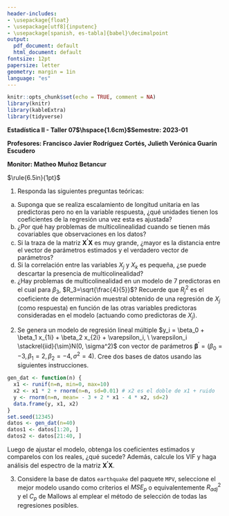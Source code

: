 ```yaml
---
header-includes:
- \usepackage{float}
- \usepackage[utf8]{inputenc}
- \usepackage[spanish, es-tabla]{babel}\decimalpoint
output:
  pdf_document: default
  html_document: default
fontsize: 12pt
papersize: letter
geometry: margin = 1in
language: "es"
---
```


```r
knitr::opts_chunk$set(echo = TRUE, comment = NA)
library(knitr)
library(kableExtra)
library(tidyverse)
```


**Estadística II - Taller 07$\hspace{1.6cm}$Semestre: 2023-01**

**Profesores: Francisco Javier Rodríguez Cortés, Julieth Verónica Guarín Escudero**

**Monitor: Matheo Muñoz Betancur**

$\rule{6.5in}{1pt}$

1. Responda las siguientes preguntas teóricas:
a) Suponga que se realiza escalamiento de longitud unitaria en las predictoras pero no en la variable
respuesta, ¿qué unidades tienen los coeficientes de la regresión una vez esta es ajustada?
b) ¿Por qué hay problemas de multicolinealidad cuando se tienen más covariables que observaciones en los
datos?
c) Si la traza de la matriz $\mathbf{X^{\prime}X}$ es muy grande, ¿mayor es la distancia entre el vector de
parámetros estimados y el verdadero vector de parámetros?
d) Si la correlación entre las variables $X_j \text{ y } X_k$ es pequeña, ¿se puede descartar la presencia
de multicolinealidad?
e) ¿Hay problemas de multicolinealidad en un modelo de 7 predictoras en el cual para $\beta_3$, $R_3=\sqrt{\frac{4}{5}}$? Recuerde que $R_j^2$ es el coeficiente de determinación muestral obtenido de una regresión de $X_j$ (como respuesta) en función de las otras variables predictoras consideradas en el modelo (actuando como predictoras de $X_j$).

2. Se genera un modelo de regresión lineal múltiple $y_i = \beta_0 + \beta_1 x_{1i} + \beta_2 x_{2i} + \varepsilon_i, \ \varepsilon_i \stackrel{iid}{\sim}N(0, \sigma^2)$ con vector de parámetros $\mathbf{\beta}^\prime = (\beta_0 = -3, \beta_1 = 2, \beta_2 = -4, \sigma^2 = 4)$. Cree dos bases de datos usando las siguientes instrucciones.

```r
gen_dat <- function(n) {
  x1 <- runif(n=n, min=0, max=10)
  x2 <- x1 * 2 + rnorm(n=n, sd=0.01) # x2 es el doble de x1 + ruido
  y <- rnorm(n=n, mean= - 3 + 2 * x1 - 4 * x2, sd=2)
  data.frame(y, x1, x2)
}
set.seed(12345)
datos <- gen_dat(n=40)
datos1 <- datos[1:20, ]
datos2 <- datos[21:40, ]
```

Luego de ajustar el modelo, obtenga los coeficientes estimados y comparelos con los reales, ¿qué sucede? Además,
calcule los VIF y haga análisis del espectro de la matriz $\mathbf{X^\prime X}$.

3. Considere la base de datos `earthquake` del paquete `MPV`, seleccione el mejor modelo usando como criterios el $MSE_p$ o equivalentemente $R^2_{adj}$ y el $C_p$ de Mallows al emplear el método de selección de todas las regresiones posibles.
